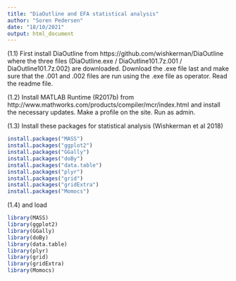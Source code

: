 ```yaml
---
title: "DiaOutline and EFA statistical analysis"
author: "Soren Pedersen"
date: "18/10/2021"
output: html_document
---
```


(1.1) First install DiaOutline from https://github.com/wishkerman/DiaOutline where the three files (DiaOutline.exe / DiaOutline101.7z.001 / DiaOutline101.7z.002) are downloaded. Download the .exe file last and make sure that the .001 and .002 files are run using the .exe file as operator. Read the readme file.

(1.2) Install MATLAB Runtime (R2017b) from http://www.mathworks.com/products/compiler/mcr/index.html and install the necessary updates. Make a profile on the site. Run as admin. 

(1.3) Install these packages for statistical analysis (Wishkerman et al 2018)

```r
install.packages("MASS")
install.packages("ggplot2")
install.packages("GGally")
install.packages("doBy")
install.packages("data.table")
install.packages("plyr")
install.packages("grid")
install.packages("gridExtra")
install.packages("Momocs")
```
(1.4) and load
```r
library(MASS)
library(ggplot2)
library(GGally)
library(doBy)
library(data.table)
library(plyr)
library(grid)
library(gridExtra)
library(Momocs)
```

